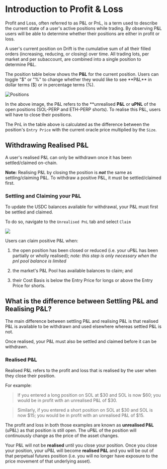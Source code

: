 # Introduction to Profit & Loss


Profit and Loss, often referred to as P&L or PnL, is a term used to describe the current state of a user's active positions while trading. By observing P&L users will be able to determine whether their positions are either in profit or loss.

A user's current position on Drift is the cumulative sum of all their filled orders (increasing, reducing, or closing) over time. All trading lots, per market and per subaccount, are combined into a single position to determine P&L.  

The position table below shows the **P&L** for the current position. Users can toggle "$" or "%" to change whether they would like to see **P&L** in dollar terms ($) or in percentage terms (%).

![Positions ](public/assets/91KHvPhXhT6hSgWrqKuJP_image.png)

In the above image, the P&L refers to the **unrealised **P&L** or **uPNL** of the open positions (SOL-PERP and ETH-PERP shorts). To realise this P&L, users will have to close their positions.  

The PnL in the table above is calculated as the difference between the position's `Entry Price` with the current oracle price multiplied by the `Size`.

## Withdrawing Realised P&L

A user's realised P&L can only be withdrawn once it has been settled/claimed on-chain.  

**Note:** Realising P&L by closing the position is **_not_** the same as settling/claiming P&L. To withdraw a positive P&L, it must be settled/claimed first. 

### Settling and Claiming your P&L

To update the USDC balances available for withdrawal, your P&L must first be settled and claimed.

To do so, navigate to the `Unrealised PnL` tab and select `Claim`

![](public/assets/exUlUfTpdHsDCKImH_l4z_image.png)

Users can claim positive P&L when:

1.  the open position has been closed or reduced (i.e. your uP&L has been partially or wholly realised); _note: this step is only necessary when the pnl pool balance is limited_

2.  the market's P&L Pool has available balances to claim; and  

3.  their Cost Basis is below the Entry Price for longs or above the Entry Price for shorts.

## What is the difference between Settling P&L and Realising P&L?

The main difference between settling P&L and realising P&L is that realised P&L is available to be withdrawn and used elsewhere whereas settled P&L is not.  

Once realised, your P&L must also be settled and claimed before it can be withdrawn.

### Realised P&L

Realised P&L refers to the profit and loss that is realised by the user when they close their position.  

For example:  

> If you entered a long position on SOL at $30 and SOL is now $60; you would be in profit with an unrealised P&L of $30.  

> Similarly, if you entered a short position on SOL at $30 and SOL is now $15; you would be in profit with an unrealised P&L of $15.  

The profit and loss in both those examples are known as **unrealised P&L** (uP&L) as that position is still open. The uP&L of the position will continuously change as the price of the asset changes.  

Your P&L will not be **realised** until you close your position. Once you close your position, your uP&L will become **realised P&L** and you will be out of that perpetual futures position (i.e. you will no longer have exposure to the price movement of that underlying asset).  
